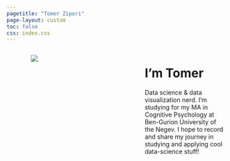 ```yaml
---
pagetitle: "Tomer Zipori"
page-layout: custom
toc: false
css: index.css
---
```



:::: {.columns}

::: {.column .col-v-left width="5%"}
:::

::: {.column .col-v-left width="30%"}

::: {.column-margin width="5%"}
::: {.portrait}
![](static/favicon.png)
:::
:::
:::

::: {.column .col-v-left width="10%"}
:::

::: {.column .col-v-left width="35%"}

# I'm Tomer

::: {tomer-intro}

Data science & data visualization nerd. I'm studying for my MA in Cognitive Psychology at Ben-Gurion University of the Negev. I hope to record and share my journey in studying and applying cool data-science stuff!

:::

::::
::::
